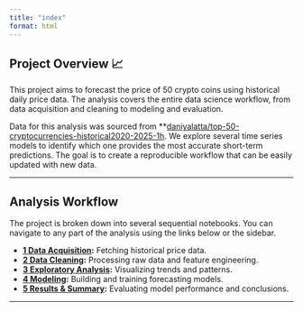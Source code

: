 ```yaml
---
title: "index"
format: html
---
```


## Project Overview 📈

This project aims to forecast the price of 50 crypto coins using historical daily price data. The analysis covers the entire data science workflow, from data acquisition and cleaning to modeling and evaluation.

Data for this analysis was sourced from **[daniyalatta/top-50-cryptocurrencies-historical2020-2025-1h](https://www.kaggle.com/datasets/daniyalatta/top-50-cryptocurrencies-historical2020-2025-1h). We explore several time series models to identify which one provides the most accurate short-term predictions. The goal is to create a reproducible workflow that can be easily updated with new data.

---

## Analysis Workflow

The project is broken down into several sequential notebooks. You can navigate to any part of the analysis using the links below or the sidebar.

-   **[1 Data Acquisition](./1-data-acquisition.qmd):** Fetching historical price data.
-   **[2 Data Cleaning](./2-data-cleaning.qmd):** Processing raw data and feature engineering.
-   **[3 Exploratory Analysis](./3-exploratory-analysis.qmd):** Visualizing trends and patterns.
-   **[4 Modeling](./4-modeling.qmd):** Building and training forecasting models.
-   **[5 Results & Summary](./5-results-summary.qmd):** Evaluating model performance and conclusions.

---